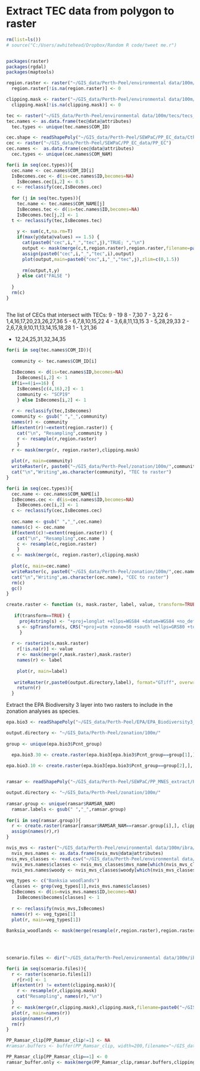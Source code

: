Extract TEC data from polygon to raster
========================================================



```r
rm(list=ls())
# source("C:/Users/awhitehead/Dropbox/Random R code/tweet me.r")


packages(raster)
packages(rgdal)
packages(maptools)

region.raster <- raster("~/GIS_data/Perth-Peel/environmental data/100m/region.mask.asc")
  region.raster[!is.na(region.raster)] <- 0

clipping.mask <- raster("~/GIS_data/Perth-Peel/environmental data/100m/clipping.mask.tif")
  clipping.mask[!is.na(clipping.mask)] <- 0

tec <- raster("~/GIS_data/Perth-Peel/environmental data/100m/tecs/tecs_100m")
tec.names <- as.data.frame(tec@data@attributes)
  tec.types <- unique(tec.names$COM_ID)

cec.shape <- readShapePoly("~/GIS_data/Perth-Peel/SEWPaC/PP_EC_data/Cth_EC_gda94tm.shp")
cec <- raster("~/GIS_data/Perth-Peel/SEWPaC/PP_EC_data/PP_EC")
cec.names <-  as.data.frame(cec@data@attributes)
  cec.types <- unique(cec.names$COM_NAM)

```


```r
for(i in seq(cec.types)){
  cec.name <- cec.names$COM_ID[i]    
  IsBecomes.cec <- d(is=cec.names$ID,becomes=NA)
    IsBecomes.cec[i,2] <- 0.5
  c <- reclassify(cec,IsBecomes.cec)
  
  for (j in seq(tec.types)){
    tec.name <- tec.names$COM_NAME[j]
    IsBecomes.tec <- d(is=tec.names$ID,becomes=NA)
    IsBecomes.tec[j,2] <- 1
  t <- reclassify(tec,IsBecomes.tec)
    
    y <- sum(c,t,na.rm=T)
    if(max(y@data@values) == 1.5) {
      cat(paste0("cec",i,"_","tec",j),"TRUE; ","\n")
      output <- mask(merge(c,t,region.raster),region.raster,filename=paste0("~/GIS_data/Perth-Peel/environmental data/100m/tecs/merged/cec",i,"_","tec",j,".tif"), overwrite=T)
      assign(paste0("cec",i,"_","tec",i),output)
      plot(output,main=paste0("cec",i,"_","tec",j),zlim=c(0,1.5))
      
      rm(output,t,y)
    } else cat("FALSE ")
    
  }
  rm(c)
}



```

The list of CECs that intersect with TECs:
9 - 19
8 - 7,30
7 - 3,22
6 - 1,4,16,17,20,23,26,27,36
5 - 6,7,8,10,15,22
4 - 3,6,8,11,13,15
3 - 5,28,29,33
2 - 2,6,7,8,9,10,11,13,14,15,18,28
1 - 1,21,36

  - 12,24,25,31,32,34,35


```r

for(i in seq(tec.names$COM_ID)){
  
  community <- tec.names$COM_ID[i]
  
  IsBecomes <- d(is=tec.names$ID,becomes=NA)
    IsBecomes[i,2] <- 1
  if(i==4|i==16) {
    IsBecomes[c(4,16),2] <- 1
    community <- "SCP19"
    } else IsBecomes[i,2] <- 1
  
  r <- reclassify(tec,IsBecomes)
  community <- gsub(" ","_",community)
  names(r) <- community
  if(extent(r)!=extent(region.raster)) {
    cat("\n", "Resampling",community )
    r <- resample(r,region.raster)
    }
  r <- mask(merge(r, region.raster),clipping.mask)
  
  plot(r, main=community)
  writeRaster(r, paste0("~/GIS_data/Perth-Peel/zonation/100m/",community,".tif"), format="GTiff",overwrite=T)
  cat("\n","Writing",as.character(community), "TEC to raster")
}


```

```r

for(i in seq(cec.types)){
  cec.name <- cec.names$COM_NAME[i]    
  IsBecomes.cec <- d(is=cec.names$ID,becomes=NA)
    IsBecomes.cec[i,2] <- 1
  c <- reclassify(cec,IsBecomes.cec)
  
  cec.name <- gsub(" ","_",cec.name)
  names(c) <- cec.name
  if(extent(c)!=extent(region.raster)) {
    cat("\n", "Resampling",cec.name )
    c <- resample(c,region.raster)
    }
  c <- mask(merge(c, region.raster),clipping.mask)
  
  plot(c, main=cec.name)
  writeRaster(c, paste0("~/GIS_data/Perth-Peel/zonation/100m/",cec.name,".tif"), format="GTiff",overwrite=T)
  cat("\n","Writing",as.character(cec.name), "CEC to raster")
  rm(c)
  gc()
}


```


```r
create.raster <- function (s, mask.raster, label, value, transform=TRUE) {
    
   if(transform==TRUE) {
     proj4string(s) <- "+proj=longlat +ellps=WGS84 +datum=WGS84 +no_defs"
    s <- spTransform(s, CRS("+proj=utm +zone=50 +south +ellps=GRS80 +towgs84=0,0,0,0,0,0,0 +units=m +no_defs"))
     }
    
  r <- rasterize(s,mask.raster)
    r[!is.na(r)] <- value
    r <- mask(merge(r,mask.raster),mask.raster)
    names(r) <- label
    
    plot(r, main=label)
    
   writeRaster(r,paste0(output.directory,label), format="GTiff", overwrite=T)
    return(r)
  }

```

Extract the EPA Biodiversity 3 layer into two rasters to include in the zonation analyses as species.

```r

epa.bio3 <- readShapePoly("~/GIS_data/Perth-Peel/EPA/EPA_Biodiversity3_20130322.shp")

output.directory <- "~/GIS_Data/Perth-Peel/zonation/100m/"
  
group <- unique(epa.bio3$Pcnt_group)

  epa.bio3.30 <- create.raster(epa.bio3[epa.bio3$Pcnt_group==group[1],], clipping.mask, label="EPA_Biodiversity3_30pct", value=1, transform=FALSE)

epa.bio3.10 <- create.raster(epa.bio3[epa.bio3$Pcnt_group==group[2],], clipping.mask, label="EPA_Biodiversity3_10pct", value=1, transform=FALSE)
  
```

```r

ramsar <- readShapePoly("~/GIS_data/Perth-Peel/SEWPaC/PP_MNES_extract/PP_Ramsar_clip.shp")

output.directory <- "~/GIS_Data/Perth-Peel/zonation/100m/"
  
ramsar.group <- unique(ramsar$RAMSAR_NAM)
  ramsar.labels <- gsub(" ","_",ramsar.group)
  
for(i in seq(ramsar.group)){
  r <- create.raster(ramsar[ramsar$RAMSAR_NAM==ramsar.group[i],], clipping.mask, label=ramsar.labels[i], value=1, transform=TRUE)
  assign(names(r),r)
}
```

```r
nvis_mvs <- raster("~/GIS_data/Perth-Peel/environmental data/100m/ibra/vegetation/ibra_nvis_mvs")
  nvis_mvs.names <- as.data.frame(nvis_mvs@data@attributes)
nvis_mvs_classes <- read.csv("~/GIS_data/Perth-Peel/environmental data/100m/ibra/vegetation/nvis_mvs_classes.csv")
  nvis_mvs.names$classes <- nvis_mvs_classes$mvs_name[which(nvis_mvs_classes$mvs_num %in% nvis_mvs.names$ID)]
  nvis_mvs.names$woody <- nvis_mvs_classes$woody[which(nvis_mvs_classes$mvs_num %in% nvis_mvs.names$ID)]

veg_types <- c("Banksia woodlands")
  classes <- grep(veg_types[1],nvis_mvs.names$classes)
  IsBecomes <- d(is=nvis_mvs.names$ID,becomes=NA)
    IsBecomes$becomes[classes] <- 1
    
  r <- reclassify(nvis_mvs,IsBecomes)
  names(r) <- veg_types[1]
  plot(r, main=veg_types[1])
  
Banksia_woodlands <- mask(merge(resample(r,region.raster),region.raster),clipping.mask,filename="~/GIS_data/Perth-Peel/zonation/100m/Banksia_woodland.tif", overwrite=T,format="GTiff")
  

  
```

```r

scenario.files <- dir("~/GIS_data/Perth-Peel/environmental data/100m/ibra/scenarios as species/", pattern=".tif$",recursive=T,full.names=T)

for(i in seq(scenario.files)){
  r <- raster(scenario.files[i])
    r[r>0] <- 1
  if(extent(r) != extent(clipping.mask)){
    r <- resample(r,clipping.mask)
    cat("Resampling", names(r),"\n")
  }
  r <- mask(merge(r,clipping.mask),clipping.mask,filename=paste0("~/GIS_data/Perth-Peel/zonation/100m/",names(r),".tif"), overwrite=T)
  plot(r, main=names(r))
  assign(names(r),r)
  rm(r) 
}

PP_Ramsar_clip[PP_Ramsar_clip!=1] <- NA
#ramsar.buffers <- buffer(PP_Ramsar_clip, width=200,filename="~/GIS_data/Perth-Peel/zonation/100m/ramsar.buffers.tif", overwrite=T)

PP_Ramsar_clip[PP_Ramsar_clip==1] <- 0
ramsar_buffer.only <- mask(merge(PP_Ramsar_clip,ramsar.buffers,clipping.mask),clipping.mask, filename="~/GIS_data/Perth-Peel/zonation/100m/ramsar_buffer.only.tif")
  

```
